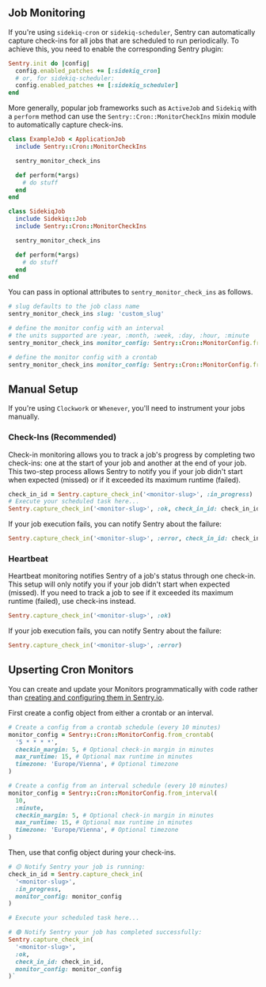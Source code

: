 ## Job Monitoring

If you're using `sidekiq-cron` or `sidekiq-scheduler`, Sentry can automatically
capture check-ins for all jobs that are scheduled to run periodically. To
achieve this, you need to enable the corresponding Sentry plugin:

```rb
Sentry.init do |config|
  config.enabled_patches += [:sidekiq_cron]
  # or, for sidekiq-scheduler:
  config.enabled_patches += [:sidekiq_scheduler]
end
```

More generally, popular job frameworks such as `ActiveJob` and `Sidekiq` with
a `perform` method can use the `Sentry::Cron::MonitorCheckIns` mixin module
to automatically capture check-ins.

```rb {tabTitle: ActiveJob}
class ExampleJob < ApplicationJob
  include Sentry::Cron::MonitorCheckIns

  sentry_monitor_check_ins

  def perform(*args)
    # do stuff
  end
end
```

```rb {tabTitle: Sidekiq}
class SidekiqJob
  include Sidekiq::Job
  include Sentry::Cron::MonitorCheckIns

  sentry_monitor_check_ins

  def perform(*args)
    # do stuff
  end
end
```

You can pass in optional attributes to `sentry_monitor_check_ins` as follows.

```rb
# slug defaults to the job class name
sentry_monitor_check_ins slug: 'custom_slug'

# define the monitor config with an interval
# the units supported are :year, :month, :week, :day, :hour, :minute
sentry_monitor_check_ins monitor_config: Sentry::Cron::MonitorConfig.from_interval(1, :minute)

# define the monitor config with a crontab
sentry_monitor_check_ins monitor_config: Sentry::Cron::MonitorConfig.from_crontab('5 * * * *')
```

## Manual Setup

If you're using `Clockwork` or `Whenever`, you'll need to instrument your jobs
manually.

### Check-Ins (Recommended)

Check-in monitoring allows you to track a job's progress by completing two check-ins: one at the start of your job and another at the end of your job. This two-step process allows Sentry to notify you if your job didn't start when expected (missed) or if it exceeded its maximum runtime (failed).

```ruby
check_in_id = Sentry.capture_check_in('<monitor-slug>', :in_progress)
# Execute your scheduled task here...
Sentry.capture_check_in('<monitor-slug>', :ok, check_in_id: check_in_id)
```

If your job execution fails, you can notify Sentry about the failure:

```ruby
Sentry.capture_check_in('<monitor-slug>', :error, check_in_id: check_in_id)
```

### Heartbeat

Heartbeat monitoring notifies Sentry of a job's status through one check-in. This setup will only notify you if your job didn't start when expected (missed). If you need to track a job to see if it exceeded its maximum runtime (failed), use check-ins instead.

```ruby
Sentry.capture_check_in('<monitor-slug>', :ok)
```

If your job execution fails, you can notify Sentry about the failure:

```ruby
Sentry.capture_check_in('<monitor-slug>', :error)
```

## Upserting Cron Monitors

You can create and update your Monitors programmatically with code
rather than [creating and configuring them in Sentry.io](https://sentry.io/issues/alerts/new/crons/).

First create a config object from either a crontab or an interval.

```ruby
# Create a config from a crontab schedule (every 10 minutes)
monitor_config = Sentry::Cron::MonitorConfig.from_crontab(
  '5 * * * *',
  checkin_margin: 5, # Optional check-in margin in minutes
  max_runtime: 15, # Optional max runtime in minutes
  timezone: 'Europe/Vienna', # Optional timezone
)

# Create a config from an interval schedule (every 10 minutes)
monitor_config = Sentry::Cron::MonitorConfig.from_interval(
  10,
  :minute,
  checkin_margin: 5, # Optional check-in margin in minutes
  max_runtime: 15, # Optional max runtime in minutes
  timezone: 'Europe/Vienna', # Optional timezone
)
```

Then, use that config object during your check-ins.

```ruby
# 🟡 Notify Sentry your job is running:
check_in_id = Sentry.capture_check_in(
  '<monitor-slug>',
  :in_progress,
  monitor_config: monitor_config
)

# Execute your scheduled task here...

# 🟢 Notify Sentry your job has completed successfully:
Sentry.capture_check_in(
  '<monitor-slug>',
  :ok,
  check_in_id: check_in_id,
  monitor_config: monitor_config
)`
```
